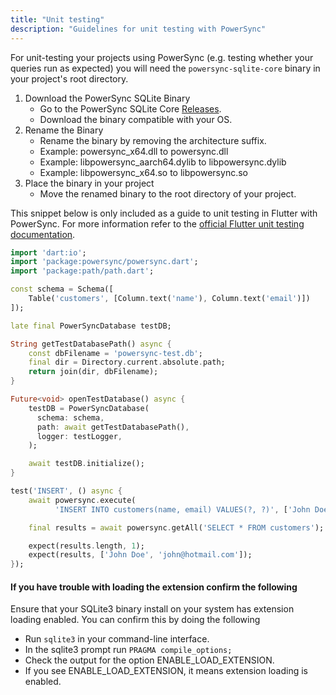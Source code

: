 ```yaml
---
title: "Unit testing"
description: "Guidelines for unit testing with PowerSync"
---
```


For unit-testing your projects using PowerSync
(e.g. testing whether your queries run as expected) you will need the `powersync-sqlite-core` binary in your project's root directory.

1. Download the PowerSync SQLite Binary
   - Go to the PowerSync SQLite Core [Releases](https://github.com/powersync-ja/powersync-sqlite-core/releases).
   - Download the binary compatible with your OS.
2. Rename the Binary
   - Rename the binary by removing the architecture suffix.
   - Example: powersync_x64.dll to powersync.dll
   - Example: libpowersync_aarch64.dylib to libpowersync.dylib
   - Example: libpowersync_x64.so to libpowersync.so
3. Place the binary in your project
   - Move the renamed binary to the root directory of your project.

This snippet below is only included as a guide to unit testing in Flutter with PowerSync. For more information refer to the [official Flutter unit testing documentation](https://docs.flutter.dev/cookbook/testing/unit/introduction).

```dart
import 'dart:io';
import 'package:powersync/powersync.dart';
import 'package:path/path.dart';

const schema = Schema([
    Table('customers', [Column.text('name'), Column.text('email')])
]);

late final PowerSyncDatabase testDB;

String getTestDatabasePath() async {
    const dbFilename = 'powersync-test.db';
    final dir = Directory.current.absolute.path;
    return join(dir, dbFilename);
}

Future<void> openTestDatabase() async {
    testDB = PowerSyncDatabase(
      schema: schema,
      path: await getTestDatabasePath(),
      logger: testLogger,
    );

    await testDB.initialize();
}

test('INSERT', () async {
    await powersync.execute(
          'INSERT INTO customers(name, email) VALUES(?, ?)', ['John Doe', 'john@hotmail.com']);

    final results = await powersync.getAll('SELECT * FROM customers');

    expect(results.length, 1);
    expect(results, ['John Doe', 'john@hotmail.com']);
});
```

#### If you have trouble with loading the extension confirm the following

Ensure that your SQLite3 binary install on your system has extension loading enabled. You can confirm this by doing the following

- Run `sqlite3` in your command-line interface.
- In the sqlite3 prompt run `PRAGMA compile_options;`
- Check the output for the option ENABLE_LOAD_EXTENSION.
- If you see ENABLE_LOAD_EXTENSION, it means extension loading is enabled.
